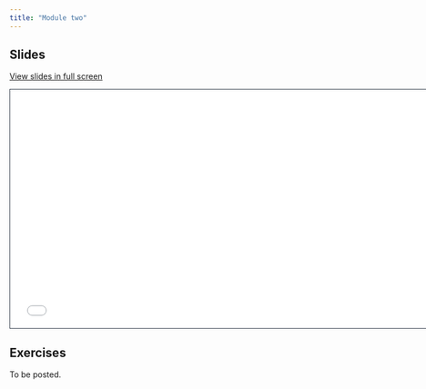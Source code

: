 ```yaml
---
title: "Module two"
---
```


## Slides

[View slides in full screen](2-module-two.html)

```{=html}
<iframe class="slide-deck" src="2-module-two.html" height="420" width="747" style="border: 1px solid #2e3846;"></iframe>
```

## Exercises

To be posted.

